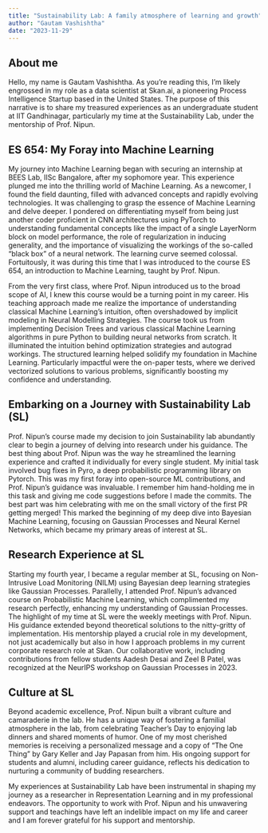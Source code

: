 ```yaml
---
title: "Sustainability Lab: A family atmosphere of learning and growth"
author: "Gautam Vashishtha"
date: "2023-11-29"
---
```


## About me
Hello, my name is Gautam Vashishtha. As you're reading this, I'm likely engrossed in my role as a data scientist at Skan.ai, a pioneering Process Intelligence Startup based in the United States. The purpose of this narrative is to share my treasured experiences as an undergraduate student at IIT Gandhinagar, particularly my time at the Sustainability Lab, under the mentorship of Prof. Nipun.

## ES 654: My Foray into Machine Learning

My journey into Machine Learning began with securing an internship at BEES Lab, IISc Bangalore, after my sophomore year. This experience plunged me into the thrilling world of Machine Learning. As a newcomer, I found the field daunting, filled with advanced concepts and rapidly evolving technologies. It was challenging to grasp the essence of Machine Learning and delve deeper. I pondered on differentiating myself from being just another coder proficient in CNN architectures using PyTorch to understanding fundamental concepts like the impact of a single LayerNorm block on model performance, the role of regularization in inducing generality, and the importance of visualizing the workings of the so-called "black box" of a neural network. The learning curve seemed colossal. Fortuitously, it was during this time that I was introduced to the course ES 654, an introduction to Machine Learning, taught by Prof. Nipun.

From the very first class, where Prof. Nipun introduced us to the broad scope of AI, I knew this course would be a turning point in my career. His teaching approach made me realize the importance of understanding classical Machine Learning's intuition, often overshadowed by implicit modeling in Neural Modelling Strategies. The course took us from implementing Decision Trees and various classical Machine Learning algorithms in pure Python to building neural networks from scratch. It illuminated the intuition behind optimization strategies and autograd workings. The structured learning helped solidify my foundation in Machine Learning. Particularly impactful were the on-paper tests, where we derived vectorized solutions to various problems, significantly boosting my confidence and understanding.

## Embarking on a Journey with Sustainability Lab (SL)
Prof. Nipun's course made my decision to join Sustainability lab abundantly clear to begin a journey of delving into research under his guidance. The best thing about Prof. Nipun was the way he streamlined the learning experience and crafted it individually for every single student. My initial task involved bug fixes in Pyro, a deep probabilistic programming library on Pytorch. This was my first foray into open-source ML contributions, and Prof. Nipun's guidance was invaluable. I remember him hand-holding me in this task and giving me code suggestions before I made the commits. The best part was him celebrating with me on the small victory of the first PR getting merged! This marked the beginning of my deep dive into Bayesian Machine Learning, focusing on Gaussian Processes and Neural Kernel Networks, which became my primary areas of interest at SL.

## Research Experience at SL
Starting my fourth year, I became a regular member at SL, focusing on Non-Intrusive
Load Monitoring (NILM) using Bayesian deep learning strategies like Gaussian
Processes. Parallelly, I attended Prof. Nipun's advanced course on Probabilistic Machine
Learning, which complimented my research perfectly, enhancing my understanding of
Gaussian Processes. The highlight of my time at SL were the weekly meetings with Prof. Nipun. His guidance extended beyond theoretical solutions to the nitty-gritty of implementation. His mentorship played a crucial role in my development, not just academically but also in how I approach problems in my current corporate research role at Skan. Our collaborative work, including contributions from fellow students Aadesh Desai and Zeel B Patel, was recognized at the NeurIPS workshop on Gaussian Processes in 2023.

## Culture at SL
Beyond academic excellence, Prof. Nipun built a vibrant culture and camaraderie in the lab. He has a unique way of fostering a familial atmosphere in the lab, from celebrating Teacher’s Day to enjoying lab dinners and shared moments of humor. One of my most cherished memories is receiving a personalized message and a copy of “The One Thing” by Gary Keller and Jay Papasan from him. His ongoing support for students and alumni, including career guidance, reflects his dedication to nurturing a community of budding researchers.

My experiences at Sustainability Lab have been instrumental in shaping my journey as a researcher in Representation Learning and in my professional endeavors. The opportunity to work with Prof. Nipun and his unwavering support and teachings have left an indelible impact on my life and career and I am forever grateful for his support and mentorship.

